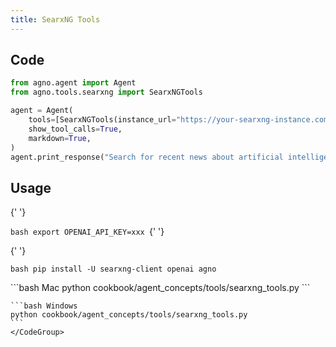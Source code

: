 ```yaml
---
title: SearxNG Tools
---
```


## Code

```python cookbook/agent_concepts/tools/searxng_tools.py
from agno.agent import Agent
from agno.tools.searxng import SearxNGTools

agent = Agent(
    tools=[SearxNGTools(instance_url="https://your-searxng-instance.com")],
    show_tool_calls=True,
    markdown=True,
)
agent.print_response("Search for recent news about artificial intelligence")
```

## Usage

<Steps>
  <Snippet file="create-venv-step.mdx" />

{' '}

<Step title="Set your API key">```bash export OPENAI_API_KEY=xxx ```</Step>{' '}

{' '}

<Step title="Install libraries">```bash pip install -U searxng-client openai agno ```</Step>

  <Step title="Run Agent">
    <CodeGroup>
    ```bash Mac
    python cookbook/agent_concepts/tools/searxng_tools.py
    ```

    ```bash Windows
    python cookbook/agent_concepts/tools/searxng_tools.py
    ```
    </CodeGroup>

  </Step>
</Steps>
